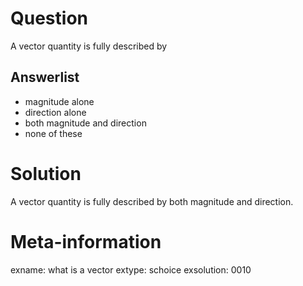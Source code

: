 Question
========
A vector quantity is fully described by

Answerlist
----------
* magnitude alone
* direction alone
* both magnitude and direction
* none of these

Solution
========
A vector quantity is fully described by both magnitude and direction.

Meta-information
================
exname: what is a vector
extype: schoice
exsolution: 0010
